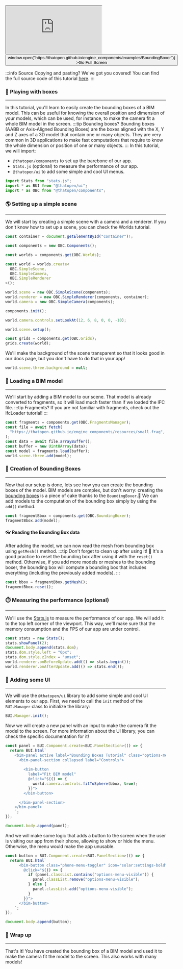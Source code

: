 <div style={{position: "relative"}}><iframe src="https://thatopen.github.io/engine_components/examples/BoundingBoxer"></iframe><button class="full-screen-btn" onClick={() => window.open("https://thatopen.github.io/engine_components/examples/BoundingBoxer")} >Go Full Screen</button></div>

:::info Source
Copying and pasting? We've got you covered! You can find the full source code of this tutorial [here](https://github.com/ThatOpen/engine_components/blob/main/packages/core/src/fragments/BoundingBoxer/example.ts).
:::

### 🧊 Playing with boxes
---
In this tutorial, you'll learn to easily create the bounding boxes of a BIM model. This can be useful for knowing the overall position and dimension of your models, which can be used, for instance, to make the camera fit a whole BIM model in the screen.
:::tip Bounding boxes?
Bounding boxes (AABB or Axis-Aligned Bounding Boxes) are the boxes aligned with the X, Y and Z axes of a 3D model that contain one or many objects. They are very common in 3D applications to make fast computations that require to know the whole dimension or position of one or many objects.
:::
In this tutorial, we will import:
- `@thatopen/components` to set up the barebone of our app.
- `Stats.js` (optional) to measure the performance of our app.
- `@thatopen/ui` to add some simple and cool UI menus.

```js
import Stats from "stats.js";
import * as BUI from "@thatopen/ui";
import * as OBC from "@thatopen/components";
```
### 🌎 Setting up a simple scene
---
We will start by creating a simple scene with a camera and a renderer. If you don't know how to set up a scene, you can check the Worlds tutorial.

```js
const container = document.getElementById("container")!;

const components = new OBC.Components();

const worlds = components.get(OBC.Worlds);

const world = worlds.create<
  OBC.SimpleScene,
  OBC.SimpleCamera,
  OBC.SimpleRenderer
>();

world.scene = new OBC.SimpleScene(components);
world.renderer = new OBC.SimpleRenderer(components, container);
world.camera = new OBC.SimpleCamera(components);

components.init();

world.camera.controls.setLookAt(12, 6, 8, 0, 0, -10);

world.scene.setup();

const grids = components.get(OBC.Grids);
grids.create(world);
```
We'll make the background of the scene transparent so that it looks good in our docs page, but you don't have to do that in your app!

```js
world.scene.three.background = null;
```
### 🧳 Loading a BIM model
---
We'll start by adding a BIM model to our scene. That model is already converted to fragments, so it will load much faster than if we loaded the IFC file.
:::tip Fragments?
If you are not familiar with fragments, check out the IfcLoader tutorial!
:::

```js
const fragments = components.get(OBC.FragmentsManager);
const file = await fetch(
  "https://thatopen.github.io/engine_components/resources/small.frag",
);
const data = await file.arrayBuffer();
const buffer = new Uint8Array(data);
const model = fragments.load(buffer);
world.scene.three.add(model);
```
### 🎲 Creation of Bounding Boxes
---
Now that our setup is done, lets see how you can create the bounding boxes of the model.
BIM models are complex, but don't worry: creating the [bounding boxes](https://threejs.org/docs/?q=bound#api/en/math/Box3) is a piece of cake thanks to the `BoundingBoxer`.💪
We can add models to the computation of the bounding box simply by using the `add()` method.

```js
const fragmentBbox = components.get(OBC.BoundingBoxer);
fragmentBbox.add(model);
```
#### 👓 Reading the Bounding Box data
After adding the model, we can now read the mesh from bounding box using `getMesh()` method. 
:::tip Don't forget to clean up after using it! 🧹
It's a good practice to reset the bounding box after using it with the `reset()` method. Otherwise, if you add more models or meshes to the bounding boxer, the bounding box will compute a bounding box that includes everything (including the previously added models).
:::

```js
const bbox = fragmentBbox.getMesh();
fragmentBbox.reset();
```
### ⏱️ Measuring the performance (optional)
---
We'll use the [Stats.js](https://github.com/mrdoob/stats.js) to measure the performance of our app. We will add it to the top left corner of the viewport. This way, we'll make sure that the memory consumption and the FPS of our app are under control.

```js
const stats = new Stats();
stats.showPanel(2);
document.body.append(stats.dom);
stats.dom.style.left = "0px";
stats.dom.style.zIndex = "unset";
world.renderer.onBeforeUpdate.add(() => stats.begin());
world.renderer.onAfterUpdate.add(() => stats.end());
```
### 🧩 Adding some UI
---
We will use the `@thatopen/ui` library to add some simple and cool UI elements to our app. First, we need to call the `init` method of the `BUI.Manager` class to initialize the library:

```js
BUI.Manager.init();
```
Now we will create a new panel with an input to make the camera fit the model to the screen. For more information about the UI library, you can check the specific documentation for it!

```js
const panel = BUI.Component.create<BUI.PanelSection>(() => {
  return BUI.html`
    <bim-panel active label="Bounding Boxes Tutorial" class="options-menu">
      <bim-panel-section collapsed label="Controls">
         
        <bim-button 
          label="Fit BIM model" 
          @click="${() => {
            world.camera.controls.fitToSphere(bbox, true);
          }}">  
        </bim-button>  

      </bim-panel-section>
    </bim-panel>
    `;
});

document.body.append(panel);
```
And we will make some logic that adds a button to the screen when the user is visiting our app from their phone, allowing to show or hide the menu. Otherwise, the menu would make the app unusable.

```js
const button = BUI.Component.create<BUI.PanelSection>(() => {
  return BUI.html`
      <bim-button class="phone-menu-toggler" icon="solar:settings-bold"
        @click="${() => {
          if (panel.classList.contains("options-menu-visible")) {
            panel.classList.remove("options-menu-visible");
          } else {
            panel.classList.add("options-menu-visible");
          }
        }}">
      </bim-button>
    `;
});

document.body.append(button);
```
### 🎉 Wrap up
---
That's it! You have created the bounding box of a BIM model and used it to make the camera fit the model to the screen. This also works with many models!

